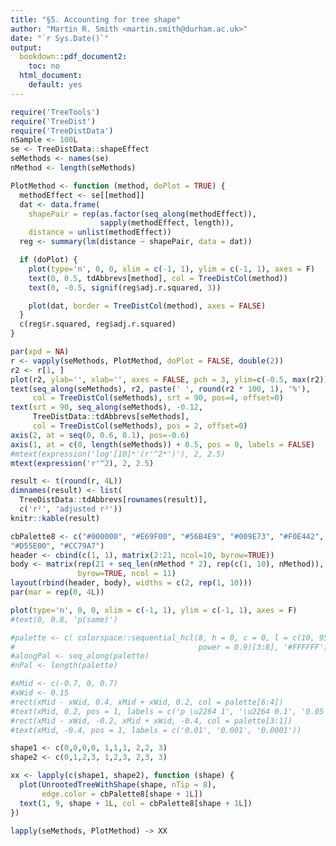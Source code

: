 ```yaml
---
title: "§5. Accounting for tree shape"
author: "Martin R. Smith <martin.smith@durham.ac.uk>"
date: "`r Sys.Date()`"
output: 
  bookdown::pdf_document2:
    toc: no
  html_document:
    default: yes
---
```


```r
require('TreeTools')
require('TreeDist')
require('TreeDistData')
nSample <- 100L
se <- TreeDistData::shapeEffect
seMethods <- names(se)
nMethod <- length(seMethods)
```

```r
PlotMethod <- function (method, doPlot = TRUE) {
  methodEffect <- se[[method]]
  dat <- data.frame(
    shapePair = rep(as.factor(seq_along(methodEffect)),
                    sapply(methodEffect, length)),
    distance = unlist(methodEffect))
  reg <- summary(lm(distance ~ shapePair, data = dat))

  if (doPlot) {
    plot(type='n', 0, 0, xlim = c(-1, 1), ylim = c(-1, 1), axes = F)
    text(0, 0.5, tdAbbrevs[method], col = TreeDistCol(method))
    text(0, -0.5, signif(reg$adj.r.squared, 3))

    plot(dat, border = TreeDistCol(method), axes = FALSE)
  }
  c(reg$r.squared, reg$adj.r.squared)
}
```

```r
par(xpd = NA)
r <- vapply(seMethods, PlotMethod, doPlot = FALSE, double(2))
r2 <- r[1, ]
plot(r2, ylab='', xlab='', axes = FALSE, pch = 3, ylim=c(-0.5, max(r2)))
text(seq_along(seMethods), r2, paste(' ', round(r2 * 100, 1), '%'),
     col = TreeDistCol(seMethods), srt = 90, pos=4, offset=0)
text(srt = 90, seq_along(seMethods), -0.12,
     TreeDistData::tdAbbrevs[seMethods], 
     col = TreeDistCol(seMethods), pos = 2, offset=0)
axis(2, at = seq(0, 0.6, 0.1), pos=-0.6)
axis(1, at = c(0, length(seMethods)) + 0.5, pos = 0, labels = FALSE)
#mtext(expression('log'[10]*'(r'^2*')'), 2, 2.5)
mtext(expression('r'^2), 2, 2.5)
```

```r
result <- t(round(r, 4L))
dimnames(result) <- list(
  TreeDistData::tdAbbrevs[rownames(result)],
  c('r²', 'adjusted r²'))
knitr::kable(result)
```

```r
cbPalette8 <- c("#000000", "#E69F00", "#56B4E9", "#009E73", "#F0E442", "#0072B2", 
"#D55E00", "#CC79A7")
header <- cbind(c(1, 1), matrix(2:21, ncol=10, byrow=TRUE))
body <- matrix(rep(21 + seq_len(nMethod * 2), rep(c(1, 10), nMethod)),
               byrow=TRUE, ncol = 11)
layout(rbind(header, body), widths = c(2, rep(1, 10)))
par(mar = rep(0, 4L))

plot(type='n', 0, 0, xlim = c(-1, 1), ylim = c(-1, 1), axes = F)
#text(0, 0.8, 'p(same)')

#palette <- c( colorspace::sequential_hcl(8, h = 0, c = 0, l = c(10, 95),
#                                         power = 0.9)[3:8], '#FFFFFF')
#alongPal <- seq_along(palette)
#nPal <- length(palette)

#xMid <- c(-0.7, 0, 0.7)
#xWid <- 0.15
#rect(xMid - xWid, 0.4, xMid + xWid, 0.2, col = palette[6:4])
#text(xMid, 0.2, pos = 1, labels = c('p \u2264 1', '\u2264 0.1', '0.05'))
#rect(xMid - xWid, -0.2, xMid + xWid, -0.4, col = palette[3:1])
#text(xMid, -0.4, pos = 1, labels = c('0.01', '0.001', '0.0001'))

shape1 <- c(0,0,0,0, 1,1,1, 2,2, 3)
shape2 <- c(0,1,2,3, 1,2,3, 2,3, 3)

xx <- lapply(c(shape1, shape2), function (shape) {
  plot(UnrootedTreeWithShape(shape, nTip = 8),
       edge.color = cbPalette8[shape + 1L])
  text(1, 9, shape + 1L, col = cbPalette8[shape + 1L])
})

lapply(seMethods, PlotMethod) -> XX
```

